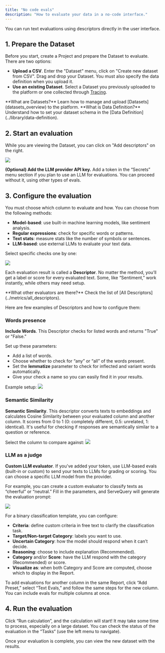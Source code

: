 ```yaml
---
title: "No code evals"
description: "How to evaluate your data in a no-code interface."
---
```


You can run text evaluations using descriptors directly in the user interface.

## 1. Prepare the Dataset

Before you start, create a Project and prepare the Dataset to evaluate. There are two options:

- **Upload a CSV**. Enter the "Dataset" menu, click on "Create new dataset from CSV". Drag and drop your Dataset. You must also specify the data definition when you upload it.
- **Use an existing Dataset**. Select a Dataset you previously uploaded to the platform or one collected through [Tracing](tracing_overview).

<Note>
  **What are Datasets?** Learn how to manage and upload [Datasets](datasets_overview) to the platform.
</Note>

<Note>
  **What is Data Definition?** Understand how to set your dataset schema in the [Data Definition](../library/data-definition).
</Note>

## 2. Start an evaluation

While you are viewing the Dataset, you can click on "Add descriptors" on the right.

![](/images/evals_no_code_add_descriptors-min.png)

**(Optional) Add the LLM provider API key.** Add a token in the “Secrets” menu section if you plan to use an LLM for evaluations. You can proceed without it, using other types of evals.

## 3. Configure the evaluation

You must choose which column to evaluate and how. You can choose from the following methods:

- **Model-based**: use built-in machine learning models, like sentiment analysis.
- **Regular expressions**: check for specific words or patterns.
- **Text stats**: measure stats like the number of symbols or sentences.
- **LLM-based**: use external LLMs to evaluate your text data.

Select specific checks one by one:

![](/images/nocode_choose_evals-min.png)

Each evaluation result is called a **Descriptor**. No matter the method, you’ll get a label or score for every evaluated text. Some, like “Sentiment,” work instantly, while others may need setup.

<Note>
  **What other evaluators are there?** Check the list of [All Descriptors](../metrics/all_descriptors).
</Note>

Here are few examples of Descriptors and how to configure them:

### Words presence

**Include Words**. This Descriptor checks for listed words and returns "True" or "False."

Set up these parameters:

- Add a list of words.
- Choose whether to check for “any” or “all” of the words present.
- Set the **lemmatize** parameter to check for inflected and variant words automatically.
- Give your check a name so you can easily find it in your results.

Example setup:
![](/images/nocode_includes_words-min.png)

### Semantic Similarity

**Semantic Similarity**. This descriptor converts texts to embeddings and calculates Cosine Similarity between your evaluated column and another column. It scores from 0 to 1 (0: completely different, 0.5: unrelated, 1: identical). It's useful for checking if responses are semantically similar to a question or reference.

Select the column to compare against: ![](/images/nocode_semantic_similarity-min.png)

### LLM as a judge

**Custom LLM evaluator**. If you've added your token, use LLM-based evals (built-in or custom) to send your texts to LLMs for grading or scoring. You can choose a specific LLM model from the provider.

For example, you can create a custom evaluator to classify texts as “cheerful” or “neutral.” Fill in the parameters, and ServeQuery will generate the evaluation prompt:

![](/images/nocode_llm_judge-min.png)

For a binary classification template, you can configure:

- **Criteria**: define custom criteria in free text to clarify the classification task.
- **Target/Non-target Category**: labels you want to use.
- **Uncertain Category**: how the model should respond when it can’t decide.
- **Reasoning**: choose to include explanation (Recommended).
- **Category** and/or **Score**: have the LLM respond with the category (Recommended) or score.
- **Visualize as**: when both Category and Score are computed, choose which to display in the Report.

To add evaluations for another column in the same Report, click “Add Preset,” select “Text Evals,” and follow the same steps for the new column. You can include evals for multiple columns at once.

## 4. Run the evaluation

Click “Run calculation”, and the calculation will start\! It may take some time to process, especially on a large dataset. You can check the status of the evaluation in the “Tasks“ (use the left menu to navigate).

Once your evaluation is complete, you can view the new dataset with the results. 